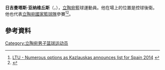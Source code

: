 '''日吉曼塔斯·亚纳维丘斯'''（{{lang-lt|'''Žygimantas Janavičius'''}}，{{bd|1989年|2月20日}}），[[立陶宛|立陶宛]]籃球運動員。他在場上的位置是控球後衛。他也代表[[立陶宛國家籃球隊|立陶宛國家籃球隊]]參賽<ref>[http://www.fiba.com/pages/eng/fe/14/wcm/news/p/nid/72845/article.html LTU - Numerous options as Kazlauskas announces list for Spain 2014] {{Wayback|url=http://www.fiba.com/pages/eng/fe/14/wcm/news/p/nid/72845/article.html |date=20160306225307 }} {{en icon}}</ref><ref>{{cite web|title=Paviešintas Lietuvos rinktinės kandidatų sąrašas|url=http://www.delfi.lt/sportas/krepsinis/paviesintas-lietuvos-rinktines-kandidatu-sarasas.d?id=67883256|website=Delfi.lt|accessdate=5 May 2015|archive-date=2015-06-14|archive-url=https://web.archive.org/web/20150614015356/http://www.delfi.lt/sportas/krepsinis/paviesintas-lietuvos-rinktines-kandidatu-sarasas.d?id=67883256|dead-url=no}}</ref>。

==參考資料==
{{Reflist}}

{{Authority control}}
{{DEFAULTSORT:Janavičius, Žygimantas}}
[[Category:立陶宛男子篮球运动员|Category:立陶宛男子篮球运动员]]